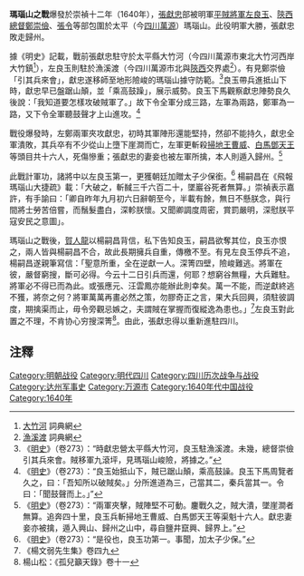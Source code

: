 '''瑪瑙山之戰'''爆發於崇禎十二年（1640年），[[張獻忠|張獻忠]]部被明軍[[平賊將軍|平賊將軍]][[左良玉|左良玉]]、[[陝西總督|陝西總督]][[鄭崇儉|鄭崇儉]]、[[張令|張令]]等部包圍於太平（今[[四川|四川]][[萬源|萬源]]）瑪瑙山。此役明軍大勝，張獻忠敗走歸州。

據《明史》記載，戰前張獻忠駐守於太平縣大竹河（今四川萬源市東北大竹河西岸大竹鎮<ref>[http://www.cidianwang.com/lishi/diming/9/35709ib.htm 大竹河] {{Wayback|url=http://www.cidianwang.com/lishi/diming/9/35709ib.htm |date=20200609080311 }} 詞典網</ref>），左良玉則駐於漁溪渡（今四川萬源市北與[[陝西|陝西]]交界處<ref>[http://www.cidianwang.com/lishi/diming/2/60992xq.htm 漁溪渡] {{Wayback|url=http://www.cidianwang.com/lishi/diming/2/60992xq.htm |date=20200609080614 }} 詞典網</ref>）。有見鄭崇儉「引其兵來會」，獻忠遂移師至地形險峻的瑪瑙山據守防範。<ref>《[[明史|明史]]》（卷273）：“時獻忠營太平縣大竹河，良玉駐漁溪渡。未幾，總督崇儉引其兵來會。賊移軍九滾坪，見瑪瑙山峻險，將據之。”</ref>良玉帶兵進抵山下時，獻忠早已盤踞山顛，並「乘高鼓躁」，展示威勢。良玉下馬觀察獻忠陣勢良久後說：「我知道要怎樣攻破賊軍了。」故下令全軍分成三路，左軍為兩路，鄭軍為一路，又下令全軍聽鼓聲才上山進攻。<ref>《[[明史|明史]]》（卷273）：“良玉始抵山下，賊已踞山顛，乘高鼓譟。良玉下馬周覽者久之，曰：「吾知所以破賊矣。」分所進道為三，己當其二，秦兵當其一。令曰：「聞鼓聲而上。」”</ref>

戰役爆發時，左鄭兩軍夾攻獻忠，初時其軍陣形還能堅持，然卻不能持久，獻忠全軍潰敗，其兵卒有不少從山上墮下崖澗而亡，左軍更斬殺[[掃地王|掃地王]][[曹威|曹威]]、[[白馬|白馬]][[鄧天王|鄧天王]]等頭目共十六人，死傷慘重；張獻忠的妻妾也被左軍所擒，本人則遁入歸州。<ref>《[[明史|明史]]》（卷273）：“兩軍夾擊，賊陣堅不可動。鏖戰久之，賊大潰，墜崖澗者無算。追奔四十里，良玉兵斬掃地王曹威、白馬鄧天王等渠魁十六人。獻忠妻妾亦被擒，遁入興山、歸州之山中，尋自鹽井竄興、歸界上。”</ref>

此戰計軍功，諸將中以左良玉第一，更獲朝廷加贈太子少保銜。<ref>《[[明史|明史]]》（卷273）：“是役也，良玉功第一。事聞，加太子少保。”</ref>
楊嗣昌在《飛報瑪瑙山大捷疏》載：「大破之，斬馘三千六百二十，墜巖谷死者無算。」崇禎表示嘉許，有手諭曰：「卿自昨年九月初六日辭朝至今，半載有餘，無日不懸朕念，與行間將士勞苦倍嘗，而鬚髮盡白，深軫朕懷。又聞卿調度周密，賞罰嚴明，深慰朕平寇安民之意圖」。

瑪瑙山之戰後，[[賀人龍|賀人龍]]以楊嗣昌背信，私下告知良玉，嗣昌欲奪其位，良玉亦恨之，兩人皆與楊嗣昌不合，故此長期擁兵自重，傳檄不至。有見左良玉停兵不追，楊嗣昌遂親筆寫信：「聖意所重，全在逆獻一人。深箐四壁，險峻難逃。將軍在彼，嚴督窮搜，斷可必得。今云十二日引兵而還，何耶？想窮谷無糧，大兵難駐。將軍必不得已而為此。或張應元、汪雲鳳亦能辦此則幸矣。萬一不能，而逆獻終逃不獲，將奈之何？將軍萬萬再畫必然之策，勿膠奇正之言，果大兵回興，須駐彼調度，期擒渠而止，毋令旁觀忌嫉之，夫謂賊在掌握而復縱逸為患也。」<ref>《楊文弱先生集》卷四九</ref>左良玉對此置之不理，不肯协心穷搜深箐<ref>楊山松：《孤兒籲天錄》卷十一</ref>。由此，張獻忠得以重新進駐四川。

{{Wikisource|明史}}

==注釋==
{{Reflist}}

[[Category:明朝战役|Category:明朝战役]]
[[Category:明代四川|Category:明代四川]]
[[Category:四川历次战争与战役|Category:四川历次战争与战役]]
[[Category:达州军事史|Category:达州军事史]]
[[Category:万源市|Category:万源市]]
[[Category:1640年代中国战役|Category:1640年代中国战役]]
[[Category:1640年|Category:1640年]]